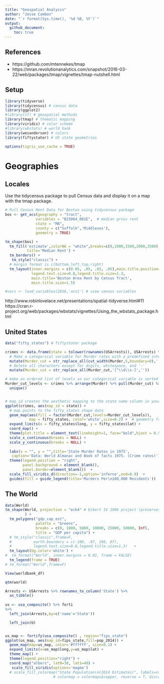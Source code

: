```yaml
---
title: "Geospatial Analysis"
author: "Jesse Cambon"
date: "`r format(Sys.time(), '%d %B, %Y')`"
output:
  github_document:
    toc: true
---
```


## References
* https://github.com/mtennekes/tmap
* https://mran.revolutionanalytics.com/snapshot/2016-03-22/web/packages/tmap/vignettes/tmap-nutshell.html

## Setup

```r
library(tidyverse)
library(tidycensus) # census data
library(ggplot2)
#library(sf) # geospatial methods
library(tmap) # thematic mapping
library(viridis) # color scheme
#library(wbstats) # world bank
library(wesanderson) # colors
library(fiftystater) # US state geometries

options(tigris_use_cache = TRUE)

```

# Geographies

## Locales 

Use the tidycensus package to pull Census data and display it on a map with the tmap package.
```r
# Pull Census Rent Data for Boston using tidycensus package
bos <- get_acs(geography = "tract", 
              variables = "B25064_001E",  # median gross rent
              state = "MA", 
              county = c("Suffolk",'Middlesex'), 
              geometry = TRUE)

tm_shape(bos) +
  tm_fill('estimate',colorNA = "white",breaks=c(0,1000,1500,2000,3500),
          title='Median Rent') +
  tm_borders() +
   tm_style("classic") +
  # margin format is c(bottom,left,top,right)
  tm_layout(inner.margins = c(0.05, .05, .05, .05),main.title.position='center',legend.position=c('left','bottom'),
            legend.text.size=0.8,legend.title.size=1.3,
            main.title='Boston Area Rent by Census Tract',
            main.title.size=1.5) 

#vars <- load_variables(2016,'acs1') # view census variables
```
    
http://www.robinlovelace.net/presentations/spatial-tidyverse.html#11
https://cran.r-project.org/web/packages/wbstats/vignettes/Using_the_wbstats_package.html

## United States

```r

data("fifty_states") # fiftystater package

crimes <- data.frame(state = tolower(rownames(USArrests)), USArrests) %>%
  # Make a categorical variable for Murder rates with a predefined interval
  mutate(Murder_cut = str_replace_all(cut_width(Murder,5,boundary=0),',',' - ')) %>%
  # Delete all characters except for digits, whitespace, and '-'
  mutate(Murder_cut = str_replace_all(Murder_cut,'[^\\d\\s-]',''))

# make an ordered list of levels so our categorical variable is sorted properly
Murder_cut_levels <- crimes %>% arrange(Murder) %>% pull(Murder_cut) %>%
  unique()


# map_id creates the aesthetic mapping to the state name column in your data
ggplot(crimes, aes(map_id = state)) + 
  # map points to the fifty_states shape data
  geom_map(aes(fill = factor(Murder_cut,levels=Murder_cut_levels)), 
           map = fifty_states, color='white',size=0.2) +  # geometry from fiftystater package
  expand_limits(x = fifty_states$long, y = fifty_states$lat) +
  coord_map() +
  theme(plot.title = element_text(lineheight=1, face="bold",hjust = 0.5)) + 
  scale_x_continuous(breaks = NULL) + 
  scale_y_continuous(breaks = NULL) +
  
  labs(x = "", y = "",title='State Murder Rates in 1975',
   caption='Data: World Almanac and Book of facts 1975. (Crime rates)') +
  theme(legend.position = "right", 
        panel.background = element_blank(),
        panel.border=element_blank())  +
  scale_fill_viridis_d(direction=-1,option='inferno',end=0.9)  +
  guides(fill = guide_legend(title='Murders Per\n100,000 Residents'))

```

## The World

```r
data(World)
tm_shape(World, projection = "eck4" # Eckert IV 1906 project (preserves area)
         ) +
  tm_polygons("gdp_cap_est",
              palette = "Greens",
              breaks = c(0, 1000, 5000, 10000, 25000, 50000, Inf),
              title = "GDP per capita") +
  # tm_style("classic",frame=F,
  #          earth.boundary = c(-180, -87, 180, 87),
  #          legend.text.size=0.8,legend.title.size=1.3)   +
  tm_layout(bg.color='white') +
#  tm_format("World", inner.margins = 0.02, frame = FALSE) 
  tm_legend(frame = TRUE) 
# tm_format("World",frame=F) 


```


```r


View(worldbank_df)

qtm(world)

Arrests <- USArrests %>% rownames_to_column('State') %>%
  as_tibble()
  
us <- usa_composite() %>% forti
%>% 
  left_join(Arrests,by=c('name'='State')) 

  left_join(U)


us_map <- fortify(usa_composite() , region="fips_state")
ggplot(us_map, aes(map_id=fips_state,fill=pop_2014)) +
  geom_map(map=us_map, color='#ffffff', size=0.1) + 
  expand_limits(x=us_map$long,y=us_map$lat) +
  theme_map() +  
  theme(legend.position="right") +
  coord_map("albers", lat0=30, lat1=40) +
   scale_fill_viridis(options='magma')
  # scale_fill_colormap("State Population\n(2014 Estimates)", labels=comma,
                      # colormap = colormaps$copper, reverse = T, discrete = F)
```



